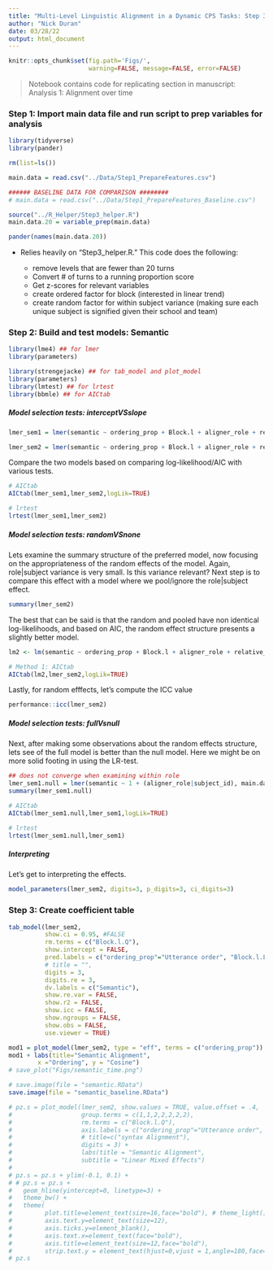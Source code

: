 ```yaml
---
title: "Multi-Level Linguistic Alignment in a Dynamic CPS Tasks: Step 3 Model 1: Semantic"
author: "Nick Duran"
date: 03/28/22
output: html_document
---
```


```r
knitr::opts_chunk$set(fig.path='Figs/',
                      warning=FALSE, message=FALSE, error=FALSE)
```

> Notebook contains code for replicating section in manuscript: Analysis 1: Alignment over time

### Step 1: Import main data file and run script to prep variables for analysis

```r
library(tidyverse)
library(pander)

rm(list=ls())
```

```r
main.data = read.csv("../Data/Step1_PrepareFeatures.csv")

###### BASELINE DATA FOR COMPARISON ########
# main.data = read.csv("../Data/Step1_PrepareFeatures_Baseline.csv")

source("../R_Helper/Step3_helper.R")
main.data.20 = variable_prep(main.data)

pander(names(main.data.20))
```

* Relies heavily on "Step3_helper.R." This code does the following:

  * remove levels that are fewer than 20 turns
  * Convert # of turns to a running proportion score 
  * Get z-scores for relevant variables
  * create ordered factor for block (interested in linear trend)
  * create random factor for within subject variance (making sure each unique subject is signified given their school and team)


### Step 2: Build and test models: Semantic

```r
library(lme4) ## for lmer
library(parameters) 

library(strengejacke) ## for tab_model and plot_model
library(parameters)
library(lmtest) ## for lrtest
library(bbmle) ## for AICtab
```

##### Model selection tests: interceptVSslope

```r
lmer_sem1 = lmer(semantic ~ ordering_prop + Block.l + aligner_role + relative_start_timeZ + level_durationZ + utterlen_alignerZ + Concept + (1|subject_id), main.data.20, control=lmerControl(optimizer="bobyqa")); 
```

```r
lmer_sem2 = lmer(semantic ~ ordering_prop + Block.l + aligner_role + relative_start_timeZ + level_durationZ + utterlen_alignerZ + Concept + (aligner_role|subject_id), main.data.20, control=lmerControl(optimizer="bobyqa")); 
```

Compare the two models based on comparing log-likelihood/AIC with various tests.

```r
# AICtab
AICtab(lmer_sem1,lmer_sem2,logLik=TRUE)
```

```r
# lrtest
lrtest(lmer_sem1,lmer_sem2)
```

##### Model selection tests: randomVSnone

Lets examine the summary structure of the preferred model, now focusing on the appropriateness of the random effects of the model. Again, role|subject variance is very small. Is this variance relevant? Next step is to compare this effect with a model where we pool/ignore the role|subject effect. 

```r
summary(lmer_sem2)
```

The best that can be said is that the random and pooled have non identical log-likelihoods, and based on AIC, the random effect structure presents a slightly better model. 

```r
lm2 <- lm(semantic ~ ordering_prop + Block.l + aligner_role + relative_start_timeZ + level_durationZ + utterlen_alignerZ + Concept, data = main.data.20)
```

```r
# Method 1: AICtab
AICtab(lm2,lmer_sem2,logLik=TRUE)
```

Lastly, for random efffects, let's compute the ICC value

```r
performance::icc(lmer_sem2)
```

##### Model selection tests: fullVsnull

Next, after making some observations about the random effects structure, lets see of the full model is better than the null model. Here we might be on more solid footing in using the LR-test. 

```r
## does not converge when examining within role
lmer_sem1.null = lmer(semantic ~ 1 + (aligner_role|subject_id), main.data.20, control=lmerControl(optimizer="bobyqa")); 
summary(lmer_sem1.null)
```

```r
# AICtab
AICtab(lmer_sem1.null,lmer_sem1,logLik=TRUE)
```

```r
# lrtest
lrtest(lmer_sem1.null,lmer_sem1)
```

##### Interpreting

Let's get to interpreting the effects. 

```r
model_parameters(lmer_sem2, digits=3, p_digits=3, ci_digits=3)
```

### Step 3: Create coefficient table

```r
tab_model(lmer_sem2,
          show.ci = 0.95, #FALSE
          rm.terms = c("Block.l.Q"),
          show.intercept = FALSE,
          pred.labels = c("ordering_prop"="Utterance order", "Block.l.L"="Block (linear trend)", "BlockExpBlock2"="Block 2 (vs Warmup)", "aligner_rolecontroller"="Role [controller]", "relative_start_timeZ"="Level start time", "level_durationZ"="Level duration", "utterlen_alignerZ"="Utterance length", "ConceptPoT" = "Concept [PoT]", "Revisited_birevisit" = "Revisit [yes]", "XQ_know"="Familiarity [yes]", "femdomin"="Majority Female [yes]"),
          # title = "",
          digits = 3,
          digits.re = 3,
          dv.labels = c("Semantic"),
          show.re.var = FALSE,
          show.r2 = FALSE,
          show.icc = FALSE,
          show.ngroups = FALSE,
          show.obs = FALSE,
          use.viewer = TRUE)
```

```r
mod1 = plot_model(lmer_sem2, type = "eff", terms = c("ordering_prop"))
mod1 + labs(title="Semantic Alignment",
        x ="Ordering", y = "Cosine")
# save_plot("Figs/semantic_time.png")
```

```r
# save.image(file = "semantic.RData")
save.image(file = "semantic_baseline.RData")
```







```r
# pz.s = plot_model(lmer_sem2, show.values = TRUE, value.offset = .4,
#                   group.terms = c(1,1,2,2,2,2,2),
#                   rm.terms = c("Block.l.Q"),  
#                   axis.labels = c("ordering_prop"="Utterance order", "Block.l.L"="Block (linear trend)", "aligner_rolecontroller"="Role [controller]", "relative_start_timeZ"="Level start time", "level_durationZ"="Level duration", "utterlen_alignerZ"="Utterance length", "ConceptPoT" = "Concept [PoT]"),
#                   # title=c("syntax Alignment"),
#                   digits = 3) + 
#                   labs(title = "Semantic Alignment",
#                   subtitle = "Linear Mixed Effects")
# 
# pz.s = pz.s + ylim(-0.1, 0.1) +
# # pz.s = pz.s +
#   geom_hline(yintercept=0, linetype=3) + 
#   theme_bw() +
#   theme(
#         plot.title=element_text(size=16,face="bold"), # theme_light()
#         axis.text.y=element_text(size=12),
#         axis.ticks.y=element_blank(),
#         axis.text.x=element_text(face="bold"),
#         axis.title=element_text(size=12,face="bold"),
#         strip.text.y = element_text(hjust=0,vjust = 1,angle=180,face="bold"))
# pz.s
```









